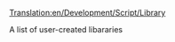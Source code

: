 [[Translation:en/Development/Script/Library]]
{{en/Development/Script/Navigation}}

A list of user-created libararies

<!-- use bullet list -->